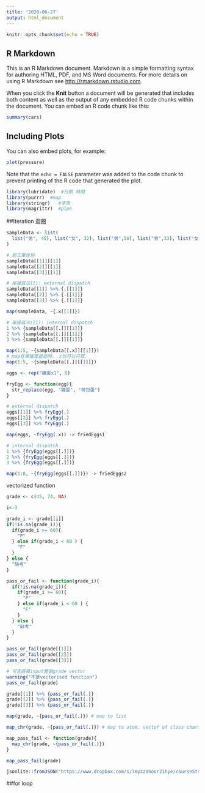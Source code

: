 ```yaml
---
title: '2020-06-27'
output: html_document
---
```


```r
knitr::opts_chunk$set(echo = TRUE)
```

## R Markdown

This is an R Markdown document. Markdown is a simple formatting syntax for authoring HTML, PDF, and MS Word documents. For more details on using R Markdown see <http://rmarkdown.rstudio.com>.

When you click the **Knit** button a document will be generated that includes both content as well as the output of any embedded R code chunks within the document. You can embed an R code chunk like this:

```r
summary(cars)
```

## Including Plots

You can also embed plots, for example:

```r
plot(pressure)
```

Note that the `echo = FALSE` parameter was added to the code chunk to prevent printing of the R code that generated the plot.


```r
library(lubridate)  #日期 時間
library(purrr)  #map
library(stringr)   #字串
library(magrittr)  #pipe
```

##Iteration 迴圈
```r
sampleData <- list(
  list("男", 45), list("女", 32), list("男",50), list("男",33), list("女", 21)
)
```

```r
# 前三筆性別
sampleData[[1]][[1]]
sampleData[[2]][[1]]
sampleData[[3]][[1]]
```

```r
# 串接寫法(I): external dispatch
sampleData[[1]] %>% {.[[1]]} 
sampleData[[2]] %>% {.[[1]]}
sampleData[[3]] %>% {.[[1]]}

map(sampleData, ~{.x[[1]]})

# 串接寫法(II): internal dispatch
1 %>% {sampleData[[.]][[1]]}  
2 %>% {sampleData[[.]][[1]]}  
3 %>% {sampleData[[.]][[1]]}

map(1:5, ~{sampleData[[.x]][[1]]})
# map在單維度遞迴時，.x也可以只寫.
map(1:5, ~{sampleData[[.]][[1]]})
```

```r
eggs <- rep("雞蛋x1", 8)

fryEgg <- function(egg){
  str_replace(egg, "雞蛋", "荷包蛋")
}

# external dispatch
eggs[[1]] %>% fryEgg(.)
eggs[[2]] %>% fryEgg(.)
eggs[[3]] %>% fryEgg(.)

map(eggs, ~fryEgg(.x)) -> friedEggs1

# internal dispatch
1 %>% {fryEgg(eggs[[.]])}
2 %>% {fryEgg(eggs[[.]])}
3 %>% {fryEgg(eggs[[.]])}

map(1:8, ~{fryEgg(eggs[[.]])}) -> friedEggs2
```

vectorized function
```r
grade <- c(45, 74, NA)

i<-3

grade_i <- grade[[i]]
if(!is.na(grade_i)){
  if(grade_i >= 60){
    "P"
  } else if(grade_i < 60 ) {
    "F"
  }
} else {
  "缺考"
}
```

```r
pass_or_fail <- function(grade_i){
  if(!is.na(grade_i)){
    if(grade_i >= 60){
      "P"
    } else if(grade_i < 60 ) {
      "F"
    }
  } else {
    "缺考"
  }
}
```

```r
pass_or_fail(grade[[1]])
pass_or_fail(grade[[2]])
pass_or_fail(grade[[3]])

# 可否直接input整個grade vector
warning("不是vectorised function")
pass_or_fail(grade)
```

```r
grade[[1]] %>% {pass_or_fail(.)}
grade[[2]] %>% {pass_or_fail(.)}
grade[[3]] %>% {pass_or_fail(.)}

map(grade, ~{pass_or_fail(.)}) # map to list

map_chr(grade, ~{pass_or_fail(.)}) # map to atom. vectof of class character

map_pass_fail <- function(grade){
  map_chr(grade, ~{pass_or_fail(.)})
}
```

```r
map_pass_fail(grade)
```

```r
jsonlite::fromJSON("https://www.dropbox.com/s/7myzzdnoor21hye/courseStructure2.json?dl=1") -> courseStructure
```

##for loop
